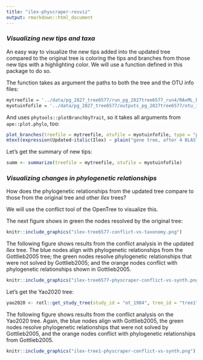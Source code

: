```yaml
---
title: "ilex-physcraper-resviz"
output: rmarkdown::html_document
---
```


### *Visualizing new tips and taxa*

An easy way to visualize the new tips added into the updated tree compared to the original tree is coloring the tips and branches from those new tips with a highlighting color. We will use a function defined in this package to do so.

The function takes as argument the paths to both the tree and the OTU info files:

```r
mytreefile = '../data/pg_2827_tree6577/run_pg_2827tree6577_run4/RAxML_bestTree.2020-07-31'
myotuinfofile = '../data/pg_2827_tree6577/outputs_pg_2827tree6577/otu_info_pg_2827tree6577.csv'
```


And uses `phytools::plotBranchbyTrait`, so it takes all arguments from `ape::plot.phylo`, too:

```r
plot_branches(treefile = mytreefile, otufile = myotuinfofile, type = "phylogram", cex = 0.25, edge.width = 0.5, tip_label = "taxon")
mtext(expression(Updated~italic(Ilex) ~ plain("gene tree, after 4 BLAST cycles")), side= 3, line=-1, cex = 0.5)
```
Let's get the summary of new tips:

```r
summ <- summarize(treefile = mytreefile, otufile = myotuinfofile)
```

### *Visualizing changes in phylogenetic relationships*

How does the phylogenetic relationships from the updated tree compare to those from the original tree and other *Ilex* trees?

We will use the conflict tool of the OpenTree to visualize this.

The next figure shows in green the nodes resolved by the original tree:
```r

knitr::include_graphics("ilex-tree6577-conflict-vs-taxonomy.png")
```

The following figure shows results from the conflict analysis in the updated *Ilex* tree. The blue nodes align with phylogenetic relationships from the Gottlieb2005 tree; the green nodes resolve phylogenetic relationships that were not solved by Gottlieb2005; and the orange nodes conflict with phylogenetic relationships shown in Gottlieb2005.

```r

knitr::include_graphics("ilex-tree6577-physcraper-conflict-vs-synth.png")
```

Let's get the Yao2020 tree:
```r
yao2020 <- rotl::get_study_tree(study_id = "ot_1984", tree_id = "tree1")
```

The following figure shows results from the conflict analysis on the Yao2020 tree. Again, the blue nodes align with Gottlieb2005, the green nodes resolve phylogenetic relationships that were not solved by Gottlieb2005, and the orange nodes conflict with phylogenetic relationships from Gottlieb2005.

```r

knitr::include_graphics("ilex-tree1-physcraper-conflict-vs-synth.png")
```

